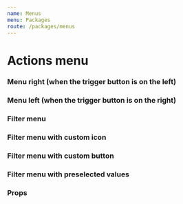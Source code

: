 ```yaml
---
name: Menus
menu: Packages
route: /packages/menus
---
```



# Actions menu

<PackageMetadata pkg={pkg}/>


### Menu right (when the trigger button is on the left)
<Playground>
    <div style={{width: '200px', display: 'flex', justifyContent: 'flex-start'}}>
        <ActionsMenu actions={actions} menuPosition='right' />
    </div>
</Playground>


### Menu left (when the trigger button is on the right)
<Playground>
    <div style={{width: '100%', display: 'flex', justifyContent: 'flex-end'}}>
        <ActionsMenu actions={actions}  />
    </div>
</Playground>

### Filter menu
<Playground>
    <div style={{width: '100%', display: 'flex', justifyContent: 'flex-start'}}>
        <FilterMenu actions={actions} menuPosition='right' initialChecked/>
    </div>
</Playground>

### Filter menu with custom icon
<Playground>
    <div style={{width: '100%', display: 'flex', justifyContent: 'flex-start'}}>
        <FilterMenu actions={actions} menuPosition='right' initialChecked icon={IconChat}/>
    </div>
</Playground>

### Filter menu with custom button
<Playground>
    <div style={{width: '100%', display: 'flex', justifyContent: 'flex-start'}}>
        <FilterMenu actions={actions} menuPosition='right' initialChecked text='Test'/>
    </div>
</Playground>

### Filter menu with preselected values
<Playground>
    <div style={{width: '100%', display: 'flex', justifyContent: 'flex-start'}}>
    <FilterMenu
      actions={actions}
      menuPosition="right"
      text="Test"
      selected={['edit']}
    />
    </div>
</Playground>


### Props
<Props of={ActionsMenu} />
